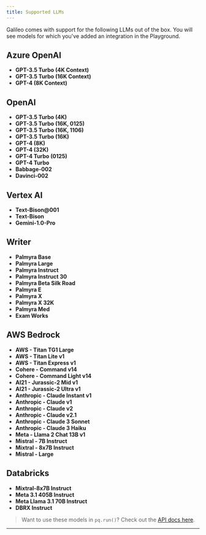 ```yaml
---
title: Supported LLMs
---
```


Galileo comes with support for the following LLMs out of the box. You will see models for which you've added an integration in the Playground.

## Azure OpenAI

- **GPT-3.5 Turbo (4K Context)**
- **GPT-3.5 Turbo (16K Context)**
- **GPT-4 (8K Context)**

## OpenAI

- **GPT-3.5 Turbo (4K)**
- **GPT-3.5 Turbo (16K, 0125)**
- **GPT-3.5 Turbo (16K, 1106)**
- **GPT-3.5 Turbo (16K)**
- **GPT-4 (8K)**
- **GPT-4 (32K)**
- **GPT-4 Turbo (0125)**
- **GPT-4 Turbo**
- **Babbage-002**
- **Davinci-002**

## Vertex AI

- **Text-Bison@001**
- **Text-Bison**
- **Gemini-1.0-Pro**

## Writer

- **Palmyra Base**
- **Palmyra Large**
- **Palmyra Instruct**
- **Palmyra Instruct 30**
- **Palmyra Beta Silk Road**
- **Palmyra E**
- **Palmyra X**
- **Palmyra X 32K**
- **Palmyra Med**
- **Exam Works**

## AWS Bedrock

- **AWS - Titan TG1 Large**
- **AWS - Titan Lite v1**
- **AWS - Titan Express v1**
- **Cohere - Command v14**
- **Cohere - Command Light v14**
- **AI21 - Jurassic-2 Mid v1**
- **AI21 - Jurassic-2 Ultra v1**
- **Anthropic - Claude Instant v1**
- **Anthropic - Claude v1**
- **Anthropic - Claude v2**
- **Anthropic - Claude v2.1**
- **Anthropic - Claude 3 Sonnet**
- **Anthropic - Claude 3 Haiku**
- **Meta - Llama 2 Chat 13B v1**
- **Mistral - 7B Instruct**
- **Mixtral - 8x7B Instruct**
- **Mistral - Large**

## Databricks

- **Mixtral-8x7B Instruct**
- **Meta 3.1 405B Instruct**
- **Meta Llama 3.1 70B Instruct**
- **DBRX Instruct**

> Want to use these models in `pq.run()`? Check out the [API docs here](/api).

---
